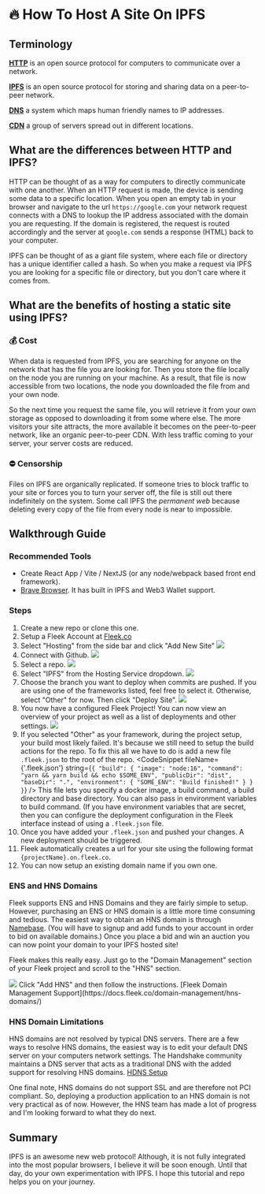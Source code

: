 


# 🔥 How To Host A Site On IPFS

## Terminology

**[HTTP](https://developer.mozilla.org/en-US/docs/Web/HTTP)** is an open source protocol for computers to communicate over a network.

**[IPFS](https://ipfs.io/)** is an open source protocol for storing and sharing data on a peer-to-peer network.

**[DNS](https://developer.mozilla.org/en-US/docs/Glossary/DNS)** a system which maps human friendly names to IP addresses.

**[CDN](https://developer.mozilla.org/en-US/docs/Glossary/CDN)** a group of servers spread out in different locations.

## What are the differences between HTTP and IPFS?

HTTP can be thought of as a way for computers to directly communicate with one another. When an HTTP request is made, the device is sending some data to a specific location.
When you open an empty tab in your browser and navigate to the url `https://google.com` your network request connects with a DNS to lookup the IP address associated with the domain you are requesting.
If the domain is registered, the request is routed accordingly and the server at `google.com` sends a response (HTML) back to your computer.

IPFS can be thought of as a giant file system, where each file or directory has a unique identifier called a hash. So when you make a request via IPFS you are looking for a specific file or directory, but you don't care where it comes from.

## What are the benefits of hosting a static site using IPFS?

### 💰 Cost

When data is requested from IPFS, you are searching for anyone on the network that has the file you are looking for.
Then you store the file locally on the node you are running on your machine.
As a result, that file is now accessible from two locations, the node you downloaded the file from and your own node.

So the next time you request the same file, you will retrieve it from your own storage as opposed to downloading it from some where else.
The more visitors your site attracts, the more available it becomes on the peer-to-peer network, like an organic peer-to-peer CDN.
With less traffic coming to your server, your server costs are reduced.

### ⛔️ Censorship

Files on IPFS are organically replicated. If someone tries to block traffic to your site or forces you to turn your server off, the file is still out there indefinitely on the system.
Some call IPFS the _permanent web_ because deleting every copy of the file from every node is near to impossible.

## Walkthrough Guide

### Recommended Tools

- Create React App / Vite / NextJS (or any node/webpack based front end framework).
- [Brave Browser](https://brave.com/). It has built in IPFS and Web3 Wallet support.

### Steps

1. Create a new repo or clone this one. <a href="https://github.com/jonathantcrawford/blog" target="_blank"><FontAwesomeIcon icon={faGithub}/></a>
2. Setup a Fleek Account at [Fleek.co](https://fleek.co/)
3. Select "Hosting" from the side bar and click "Add New Site"
   <img src={Screenshot_1URL} />
4. Connect with Github.
   <img src={Screenshot_2URL} />
5. Select a repo.
   <img src={Screenshot_3URL} />
6. Select "IPFS" from the Hosting Service dropdown.
   <img src={Screenshot_4URL} />
7. Choose the branch you want to deploy when commits are pushed.
   If you are using one of the frameworks listed, feel free to select it. Otherwise, select "Other" for now. Then click "Deploy Site".
   <img src={Screenshot_5URL} />
8. You now have a configured Fleek Project! You can now view an overview of your project as well as a list of deployments and other settings.
   <img src={Screenshot_6URL} />
9. If you selected "Other" as your framework, during the project setup, your build most likely failed. It's because we still need to setup the build actions for the repo.
   To fix this all we have to do is add a new file `.fleek.json` to the root of the repo.
   <CodeSnippet
      fileName={'.fleek.json'}
     string={`{
    "build": {
        "image": "node:16",
        "command": "yarn && yarn build && echo $SOME_ENV",
        "publicDir": "dist",
        "baseDir": ".",
        "environment": {
            "SOME_ENV": "Build finished!"
        }
    }
}`}
   />
   This file lets you specify a docker image, a build command, a build directory
   and base directory. You can also pass in environment variables to build command.
   (If you have environment variables that are secret, then you can configure the
   deployment configuration in the Fleek interface instead of using a `.fleek.json`
   file.
10. Once you have added your `.fleek.json` and pushed your changes. A new deployment should be triggered.
11. Fleek automatically creates a url for your site using the following format `{projectName}.on.fleek.co`.
12. You can now setup an existing domain name if you own one.

### ENS and HNS Domains

Fleek supports ENS and HNS Domains and they are fairly simple to setup.
However, purchasing an ENS or HNS domain is a little more time consuming and tedious.
The easiest way to obtain an HNS domain is through [Namebase](https://www.namebase.io/).
(You will have to signup and add funds to your account in order to bid on available domains.)
Once you place a bid and win an auction you can now point your domain to your IPFS hosted site!

Fleek makes this really easy. Just go to the "Domain Management" section of your Fleek project and scroll to the "HNS" section.

<img src={Screenshot_7URL} />
Click "Add HNS" and then follow the instructions. [Fleek Domain Management Support](https://docs.fleek.co/domain-management/hns-domains/)

### HNS Domain Limitations

HNS domains are not resolved by typical DNS servers.
There are a few ways to resolve HNS domains, the easiest way is to edit your default DNS server on your computers network settings.
The Handshake community maintains a DNS server that acts as a traditional DNS with the added support for resolving HNS domains. [HDNS Setup](https://www.hdns.io/#macos)

One final note, HNS domains do not support SSL and are therefore not PCI compliant.
So, deploying a production application to an HNS domain is not very practical as of now.
However, the HNS team has made a lot of progress and I'm looking forward to what they do next.

## Summary

IPFS is an awesome new web protocol! Although, it is not fully integrated into the most popular browsers, I believe it will be soon enough.
Until that day, do your own experimentation with IPFS. I hope this tutorial and repo helps you on your journey.
